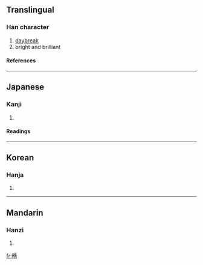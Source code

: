 ==Translingual==
===Han character===
{{Han char|rn=72|rad=日|as=07|sn=11|four=|canj=日竹土口 (AHGR)}}
# [[daybreak]]
# bright and brilliant
====References====
{{Han ref|kx=0496.110|dkj=13961|dj=0862.150|hdz=21513.010|uh=6667|ud=26215}}

----
==Japanese==
===Kanji===
{{ja-kanji|grade=|rs=日07}}
# {{defn|Japanese}} 
====Readings====
{{ja-readings|on=[[こう]] (kō), [[ごう]] (gō)|kun=[[ひかる]] (hikaru), [[あきらか]] (akiraka)}}

----
==Korean==
===Hanja===
{{ko-hanja|hangeul=호|eumhun=|rv=ho|mr=ho|y=ho}}
# {{defn|Korean}}

----
==Mandarin==
===Hanzi===
{{cmn-hanzi|pin=[[hào]] ([[hao4]])|wg=hao<sup>4</sup>}}
# {{defn|Mandarin}}

[[fr:晧]]